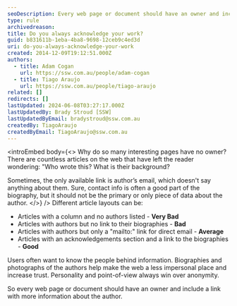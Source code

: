 ```yaml
---
seoDescription: Every web page or document should have an owner and include a link with more information about the author, making the internet a less impersonal place.
type: rule
archivedreason:
title: Do you always acknowledge your work?
guid: b831611b-1eba-4ba8-9698-12ceb9c4ed3d
uri: do-you-always-acknowledge-your-work
created: 2014-12-09T19:12:51.000Z
authors:
  - title: Adam Cogan
    url: https://ssw.com.au/people/adam-cogan
  - title: Tiago Araujo
    url: https://ssw.com.au/people/tiago-araujo
related: []
redirects: []
lastUpdated: 2024-06-08T03:27:17.000Z
lastUpdatedBy: Brady Stroud [SSW]
lastUpdatedByEmail: bradystroud@ssw.com.au
createdBy: TiagoAraujo
createdByEmail: TiagoAraujo@ssw.com.au
---
```


<introEmbed
  body={<>
Why do so many interesting pages have no owner? There are countless articles on the web that have left the reader wondering: "Who wrote this? What is their background?

Sometimes, the only available link is author’s email, which doesn't say anything about them. Sure, contact info is often a good part of the biography, but it should not be the primary or only piece of data about the author.
  </>}
/>
Different article layouts can be:

- Articles with a column and no authors listed - **Very Bad**
- Articles with authors but no link to their biographies - **Bad**
- Articles with authors but only a "mailto:" link for direct email - **Average**
- Articles with an acknowledgements section and a link to the biographies - **Good**

Users often want to know the people behind information. Biographies and photographs of the authors help make the web a less impersonal place and increase trust. Personality and point-of-view always win over anonymity.

So every web page or document should have an owner and include a link with more information about the author.
